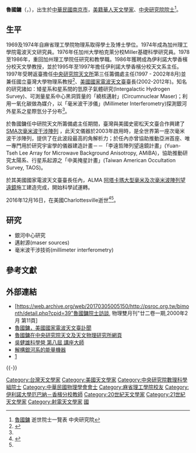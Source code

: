 {{Infobox_Person
| name = 魯國鏞<br>Kwok-Yung Fred Lo
| image name = Replace this image male.svg
| width = 150px
| job = 天文學家
| period = 20世紀
| birthname =
| other_names =
| Sex = 男
| date of birth = {{Birth date|1947|10|19}}
| place of birth = {{ROC}}[[南京市|南京市]]
| date of death ={{Death date and age|2016|12|16|1947|10|19}}
| place of death =美國 
| nationality ={{USA}}
| residence =
| party = 
| religion =
| spouse = 
| relatives =
| educate =
*[[美國|美國]][[麻省理工學院|麻省理工學院]]物理學博士<br><span style="color: blue;">1974年</span>
*美國麻省理工學院物理學學士<br><span style="color: blue;">1969年<span>
| past =
*[[加州理工學院|加州理工學院]]電波天文研究員<br><span style="color: blue;">1974年－1976年</span>
*[[加州大學柏克萊分校|加州大學柏克萊分校]] Miller 基礎科學研究員<br><span style="color: blue;">1976年－1978年</span>
*加州理工學院電波天文資深研究員<br><span style="color: blue;">1978年－1980年</span>
*加州理工學院電波天文助理教授<br><span style="color: blue;">1980年－1986年</span>
*[[伊利諾大學香檳分校|伊利諾大學香檳分校]]天文學教授<br><span style="color: blue;">1986年－</span>
*[[夏威夷大學|夏威夷大學]]天文研究所 James Clerk Maxwell Telescope 研究員<br><span style="color: blue;">1991年－1991年</span>
*[[馬克思-蒲朗克研究院|馬克思-蒲朗克研究院]] Alexander von Humboldt 資深科學家<br><span style="color: blue;">1994年－1994年</span>
*伊利諾大學香檳分校天文系系主任<br><span style="color: blue;">1995年－1997年</span>
| work =
| award =*美國[[加州大學柏克萊分校|加州大學柏克萊分校]]Miller Fellow (1976-1978)
*Alenxander von Humboldt研究獎(1994-1995)
*[[中央研究院院士|中央研究院院士]] （1998）
*[[中華民國物理學會|中華民國物理學會]]會士 （1999年）
}}
'''魯國鏞'''（{{lang-en|'''Fred Kwok-Yung Lo'''}}，{{bd|1947年|10月19日|2016年|12月16日|catIdx=Lo魯}}），出生於[[中華民國|中華民國]][[南京市|南京市]]，[[美籍華人|美籍華人]][[天文學家|天文學家]]、[[中央研究院院士|中央研究院院士]]<ref>[https://academicians.sinica.edu.tw/index.php?func=1-D 魯國鏞] {{Wayback|url=https://academicians.sinica.edu.tw/index.php?func=1-D |date=20161102125806 }}逝世院士一覽表 中央研究院</ref>。

== 生平 ==
1969及1974年自麻省理工學院物理系取得學士及博士學位。1974年成為加州理工學院電波天文研究員。1976年任加州大學柏克萊分校Miller基礎科學研究員。1978至1986年，重回加州理工學院任研究和教學職。1986年獲聘成為伊利諾大學香檳分校天文學教授，並於1995年至1997年擔任伊利諾大學香檳分校天文系主任。1997年受聘返臺擔任[[中央研究院天文及天文物理研究所|中央研究院天文所]]第三任籌備處主任(1997 - 2002年8月)並兼任國立臺灣大學物理系教授<ref name="#1">{{Cite web|url=https://www.sinica.edu.tw/ch/news/4274|title=本院魯國鏞院士與世長辭|accessdate=2016-12-21|author=|date=|publisher=|archive-date=2016-12-21|archive-url=https://web.archive.org/web/20161221163947/https://www.sinica.edu.tw/ch/news/4274|dead-url=no}}</ref>、[[美国国家射电天文台|美國國家電波天文臺]]臺長(2002-2012年)。知名的研究諸如：矮星系和星系間的氫原子氣體研究(Intergalactic Hydrogen Survey)、可測量星系中心黑洞質量的「繞核邁射」(Circumnuclear Maser)；利用一氧化碳做為媒介，以「毫米波干涉儀」(Millimeter Interferometry)探測銀河外星系之星際氫分子分布<ref name="#1"/>。

於魯國鏞任中研院天文所籌備處主任期間，臺灣與美國史密松天文臺合作興建了[https://www.asiaa.sinica.edu.tw/project/sma_c.php SMA次毫米波干涉陣列] {{Wayback|url=https://www.asiaa.sinica.edu.tw/project/sma_c.php |date=20200222030715 }}，此天文儀器於2003年啟用時，是全世界第一座次毫米波干涉陣列，提供了在此波段最高的角解析力；於任內亦曾協助推動亞洲首座、唯一專門用於研究宇宙學的儀器建造計畫－－「李遠哲陣列望遠鏡計畫」(Yuan-Tseh Lee Array for Microwave Background Anisotropy, AMiBA)，協助推動研究太陽系、行星系起源之「中美掩星計畫」(Taiwan American Occultation Survey, TAOS)。

於其美國國家電波天文臺臺長任內，ALMA [[阿塔卡馬大型毫米波/亞毫米波陣列|阿塔卡瑪大型毫米及次毫米波陣列望遠鏡]]施工建造完成，開始科學試運轉。

2016年12月16日，在美國Charlottesville逝世<ref>{{cite web|url=http://www.thepaper.cn/newsDetail_forward_1583417|title=美籍华人科学家、射电天文学界先驱鲁国镛逝世，享年70岁|publisher=澎湃新闻|accessdate=2016-12-19|archive-date=2017-03-05|archive-url=https://web.archive.org/web/20170305183651/http://www.thepaper.cn/newsDetail_forward_1583417|dead-url=no}}</ref><ref name="#1"/>。

== 研究 ==
*銀河中心研究
*邁射源(maser sources)
*毫米波干涉技術(millimeter interferometry)

== 參考文獻 ==
{{reflist}}

== 外部連結 ==
*[https://web.archive.org/web/20170305005150/http://psroc.org.tw/bimonth/detail.php?cpid=39"魯國鏞院士訪談, 物理雙月刊"廿二卷一期,2000年2月 第11頁]
*[https://public.nrao.edu/news/announcements/2016-fred-lo 魯國鏞，美國國家電波天文臺訃聞] {{Wayback|url=https://public.nrao.edu/news/announcements/2016-fred-lo |date=20170305004542 }}
*[https://www.asiaa.sinica.edu.tw/about/panel_c.php 魯國鏞在中央研究院天文及天文物理研究所網頁] {{Wayback|url=https://www.asiaa.sinica.edu.tw/about/panel_c.php |date=20200221233418 }}
*[http://www.wcs.org.tw/science_camp-148.aspx 吳健雄科學營 第八屆 講座大師]{{dead link|date=2018年5月 |bot=InternetArchiveBot |fix-attempted=yes }}
*[https://web.archive.org/web/20050923104822/http://astr.loxa.edu.tw/gal_cntr_radio.htm 解構銀河系的能量機器]
*[https://web.archive.org/web/20051001013531/http://astr.loxa.edu.tw/NewsArticle/Radio/Lu_NRO.htm]

{{-}}
{{start box}}
{{s-before|[[袁旂|袁旂]]}}
{{s-title|[[中央研究院天文及天文物理研究所|中研院天文所籌備處]]主任|1997年—2002年}}
{{s-after|[[賀曾樸|賀曾樸]]}}
{{end box}}

{{中央研究院第二十二届院士}}
{{DEFAULTSORT:L}}
[[Category:台灣天文學家|Category:台灣天文學家]]
[[Category:美國天文學家|Category:美國天文學家]]
[[Category:中央研究院數理科學組院士|Category:中央研究院數理科學組院士]]
[[Category:中華民國物理學會會士|Category:中華民國物理學會會士]]
[[Category:麻省理工學院校友|Category:麻省理工學院校友]]
[[Category:伊利諾大學厄巴納－香檳分校教師|Category:伊利諾大學厄巴納－香檳分校教師]]
[[Category:20世紀天文學家|Category:20世紀天文學家]]
[[Category:21世紀天文學家|Category:21世紀天文學家]]
[[Category:射電天文學家|Category:射電天文學家]]
[[Category:魯姓|國]]